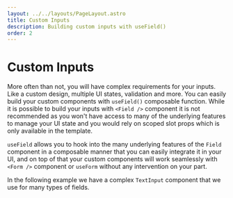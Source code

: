 ```yaml
---
layout: ../../layouts/PageLayout.astro
title: Custom Inputs
description: Building custom inputs with useField()
order: 2
---
```



# Custom Inputs

More often than not, you will have complex requirements for your inputs. Like a custom design, multiple UI states, validation and more. You can easily build your custom components with `useField()` composable function. While it is possible to build your inputs with `<Field />` component it is not recommended as you won't have access to many of the underlying features to manage your UI state and you would rely on scoped slot props which is only available in the template.

`useField` allows you to hook into the many underlying features of the `Field` component in a composable manner that you can easily integrate it in your UI, and on top of that your custom components will work seamlessly with `<Form />` component or `useForm` without any intervention on your part.

In the following example we have a complex `TextInput` component that we use for many types of fields.

<LiveExample client:visible id="vee-validate-v4-custom-inputs" />
